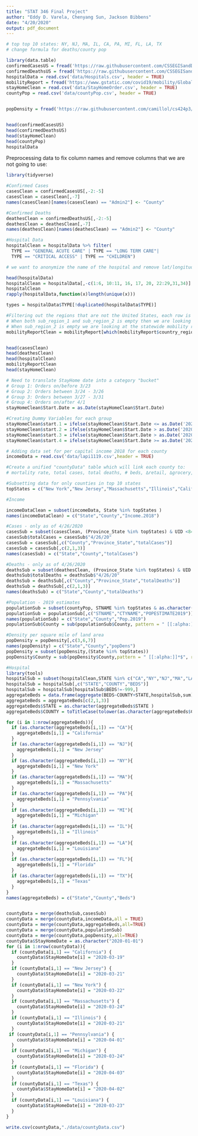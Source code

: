 ```yaml
---
title: "STAT 346 Final Project"
author: "Eddy D. Varela, Chenyang Sun, Jackson Bibbens"
date: "4/20/2020"
output: pdf_document
---
```


```r

# top top 10 states: NY, NJ, MA, IL, CA, PA, MI, FL, LA, TX
# change formula for deaths/county pop

library(data.table)
confirmedCasesUS = fread('https://raw.githubusercontent.com/CSSEGISandData/COVID-19/master/csse_covid_19_data/csse_covid_19_time_series/time_series_covid19_confirmed_US.csv')
confirmedDeathsUS = fread('https://raw.githubusercontent.com/CSSEGISandData/COVID-19/master/csse_covid_19_data/csse_covid_19_time_series/time_series_covid19_deaths_US.csv')
hospitalData = read.csv('data/Hospitals.csv', header = TRUE)
mobilityReport = fread('https://www.gstatic.com/covid19/mobility/Global_Mobility_Report.csv')
stayHomeClean = read.csv('data/StayHomeOrder.csv', header = TRUE)
countyPop = read.csv('data/countyPop.csv', header = TRUE)


popDensity = fread('https://raw.githubusercontent.com/camillol/cs424p3/master/data/Population-Density%20By%20County.csv')


head(confirmedCasesUS)
head(confirmedDeathsUS)
head(stayHomeClean)
head(countyPop)
hospitalData

```

Preprocessing data to fix column names and remove columns that we are not going to use:
```r
library(tidyverse)

#Confirmed Cases
casesClean = confirmedCasesUS[,-2:-5]
casesClean = casesClean[,-7]
names(casesClean)[names(casesClean) == "Admin2"] <- "County"

#Confirmed Deaths
deathesClean = confirmedDeathsUS[,-2:-5]
deathesClean = deathesClean[,-7]
names(deathesClean)[names(deathesClean) == "Admin2"] <- "County"

#Hospital Data
hospitalClean = hospitalData %>% filter(
  TYPE == "GENERAL ACUTE CARE" | TYPE == "LONG TERM CARE"|
  TYPE == "CRITICAL ACCESS" | TYPE == "CHILDREN")

# we want to anonymize the name of the hospital and remove lat/longitude data, and other id and columns where all the values are the same. We have also removed hospitals that would not be treating people who are infected with the virus.

head(hospitalData)
hospitalClean = hospitalData[,-c(1:6, 10:11, 16, 17, 20, 22:29,31,34)]
hospitalClean
rapply(hospitalData,function(x)length(unique(x)))

types = hospitalData$TYPE[!duplicated(hospitalData$TYPE)]

#Filtering out the regions that are not the United States, each row is a day where the columns represent the %change  from baseline in different categories such as retail, transit, parks, etc...
# When both sub_region_1 and sub_region_2 is empty then we are looking at the whole US
# When sub_region_2 is empty we are looking at the statewide mobility report, I am keeping these in for future use cases.
mobilityReportClean = mobilityReport[which(mobilityReport$country_region=='United States')]


head(casesClean)
head(deathesClean)
head(hospitalClean)
mobilityReportClean
head(stayHomeClean)
```

```r
# Need to translate StayHome date into a category "bucket" 
# Group 1: Orders on/before 3/23
# Group 2: Orders between 3/24 - 3/26
# Group 3: Orders between 3/27 - 3/31
# Group 4: Orders on/after 4/1
stayHomeClean$Start.Date = as.Date(stayHomeClean$Start.Date)

#Creating Dummy Variables for each group
stayHomeClean$start.1 = ifelse(stayHomeClean$Start.Date <= as.Date('2020-03-23'),1,0)
stayHomeClean$start.2 = ifelse(stayHomeClean$Start.Date > as.Date('2020-03-23') & stayHomeClean$Start.Date <= as.Date('2020-03-26') ,1,0)
stayHomeClean$start.3 = ifelse(stayHomeClean$Start.Date > as.Date('2020-03-26') & stayHomeClean$Start.Date <= as.Date('2020-03-31'),1,0)
stayHomeClean$start.4 = ifelse(stayHomeClean$Start.Date >= as.Date('2020-04-01'),1,0)

```

```r
# Adding data set for per capital income 2018 for each county
incomeData = read.csv('data/lapi1119.csv',header = TRUE)
```

```r
#Create a unified "countyData" table which will link each county to: 
# mortality rate, total cases, total deaths, # beds, ∆retail, ∆grocery, ∆parks, ∆transit, ∆work, ∆residential, stay at home, income

#Subsetting data for only counties in top 10 states
topStates = c("New York","New Jersey","Massachusetts","Illinois","California","Pennsylvania", "Michigan", "Florida","Louisiana", "Texas")

#Income

incomeDataClean = subset(incomeData, State %in% topStates )
names(incomeDataClean) = c("State","County","Income.2018")

#Cases - only as of 4/26/2020
casesSub = subset(casesClean, (Province_State %in% topStates) & UID <84060000)
casesSub$totalCases = casesSub$"4/26/20"
casesSub = casesSub[,c("County","Province_State","totalCases")]
casesSub = casesSub[,c(2,1,3)]
names(casesSub) = c("State","County","totalCases")

#Deaths - only as of 4/26/2020
deathsSub = subset(deathesClean, (Province_State %in% topStates) & UID <84060000)
deathsSub$totalDeaths = deathsSub$"4/26/20"
deathsSub = deathsSub[,c("County","Province_State","totalDeaths")]
deathsSub = deathsSub[,c(2,1,3)]
names(deathsSub) = c("State","County","totalDeaths")

#Population - 2019 estimates
populationSub = subset(countyPop, STNAME %in% topStates & as.character(STNAME)!=as.character(CTYNAME))
populationSub = populationSub[,c("STNAME","CTYNAME","POPESTIMATE2019")]
names(populationSub) = c("State","County","Pop.2019")
populationSub$County = sub(populationSub$County, pattern = " [[:alpha:]]*$", replacement = "")

#Density per square mile of land area
popDensity = popDensity[,c(3,6,7)]
names(popDensity) = c("State","County","popDens")
popDensity = subset(popDensity,(State %in% topStates))
popDensity$County = sub(popDensity$County,pattern = " [[:alpha:]]*$", replacement = "")

#Hospital 
library(tools)
hospitalSub = subset(hospitalClean,STATE %in% c("CA","NY","NJ","MA","LA","TX","MI","IL","FL","PA"))
hospitalSub = hospitalSub[,c("STATE","COUNTY","BEDS")]
hospitalSub = hospitalSub[hospitalSub$BEDS!=-999,]
aggregateBeds = data.frame(aggregate(BEDS~COUNTY+STATE,hospitalSub,sum))
aggregateBeds = aggregateBeds[c(2,1,3)]
aggregateBeds$STATE = as.character(aggregateBeds$STATE )
aggregateBeds$COUNTY = toTitleCase(tolower(as.character(aggregateBeds$COUNTY )))

for (i in 1:nrow(aggregateBeds)){
  if (as.character(aggregateBeds[i,1]) == "CA"){
    aggregateBeds[i,1] = "California"
  }
  if (as.character(aggregateBeds[i,1]) == "NJ"){
    aggregateBeds[i,1] = "New Jersey"
  }
  if (as.character(aggregateBeds[i,1]) == "NY"){
    aggregateBeds[i,1] = "New York"
  }
  if (as.character(aggregateBeds[i,1]) == "MA"){
    aggregateBeds[i,1] = "Massachusetts"
  }
  if (as.character(aggregateBeds[i,1]) == "PA"){
    aggregateBeds[i,1] = "Pennsylvania"
  }
  if (as.character(aggregateBeds[i,1]) == "MI"){
    aggregateBeds[i,1] = "Michigan"
  }
  if (as.character(aggregateBeds[i,1]) == "IL"){
    aggregateBeds[i,1] = "Illinois"
  }
  if (as.character(aggregateBeds[i,1]) == "LA"){
    aggregateBeds[i,1] = "Louisiana"
  }
  if (as.character(aggregateBeds[i,1]) == "FL"){
    aggregateBeds[i,1] = "Florida"
  }
  if (as.character(aggregateBeds[i,1]) == "TX"){
    aggregateBeds[i,1] = "Texas"
  }
}
names(aggregateBeds) = c("State","County","Beds")


countyData = merge(deathsSub,casesSub)
countyData = merge(countyData,incomeData,all = TRUE)
countyData = merge(countyData,aggregateBeds,all=TRUE)
countyData = merge(countyData,populationSub)
countyData = merge(countyData,popDensity,all=TRUE)
countyData$StayHomeDate = as.character("2020-01-01")
for (i in 1:nrow(countyData)){
  if (countyData[i,1] == "California") {
    countyData$StayHomeDate[i] = "2020-03-19"
  }
  if (countyData[i,1] == "New Jersey") {
    countyData$StayHomeDate[i] = "2020-03-21"
  }
  if (countyData[i,1] == "New York") {
    countyData$StayHomeDate[i] = "2020-03-22"
  }
  if (countyData[i,1] == "Massachusetts") {
    countyData$StayHomeDate[i] = "2020-03-24"
  }
  if (countyData[i,1] == "Illinois") {
    countyData$StayHomeDate[i] = "2020-03-21"
  }
 if (countyData[i,1] == "Pennsylvania") {
    countyData$StayHomeDate[i] = "2020-04-01"
  }
  if (countyData[i,1] == "Michigan") {
    countyData$StayHomeDate[i] = "2020-03-24"
  }
  if (countyData[i,1] == "Florida") {
    countyData$StayHomeDate[i] = "2020-04-03"
  }
  if (countyData[i,1] == "Texas") {
    countyData$StayHomeDate[i] = "2020-04-02"
  }
  if (countyData[i,1] == "Louisiana") {
    countyData$StayHomeDate[i] = "2020-03-23"
  }
}

write.csv(countyData,"./data/countyData.csv")
```





